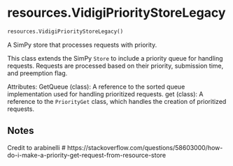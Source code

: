 # resources.VidigiPriorityStoreLegacy { #vidigi.resources.VidigiPriorityStoreLegacy }

```python
resources.VidigiPriorityStoreLegacy()
```

A SimPy store that processes requests with priority.

This class extends the SimPy `Store` to include a priority queue for
handling requests. Requests are processed based on their priority,
submission time, and preemption flag.

Attributes:
    GetQueue (class): A reference to the sorted queue implementation
        used for handling prioritized requests.
    get (class): A reference to the `PriorityGet` class, which handles
        the creation of prioritized requests.

## Notes {.doc-section .doc-section-notes}

Credit to arabinelli
# https://stackoverflow.com/questions/58603000/how-do-i-make-a-priority-get-request-from-resource-store